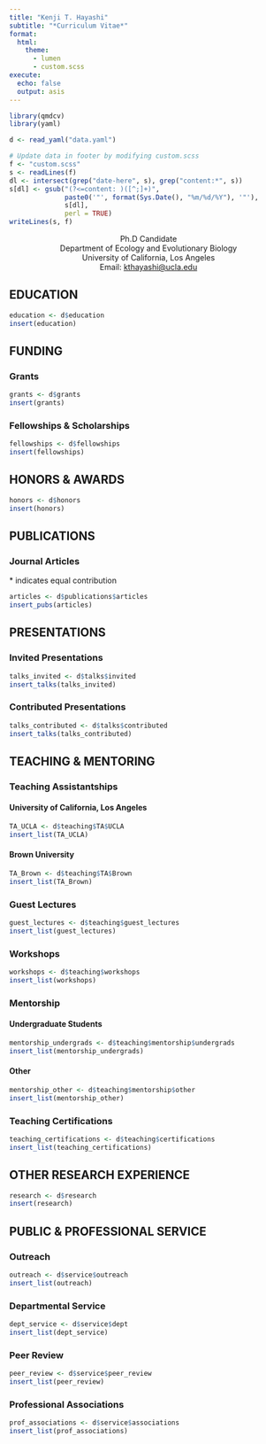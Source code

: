 ```yaml
---
title: "Kenji T. Hayashi"
subtitle: "*Curriculum Vitae*"
format: 
  html: 
    theme:
      - lumen
      - custom.scss
execute: 
  echo: false
  output: asis
---
```


```r
library(qmdcv)
library(yaml)

d <- read_yaml("data.yaml")
```

```r
# Update data in footer by modifying custom.scss
f <- "custom.scss"
s <- readLines(f)
dl <- intersect(grep("date-here", s), grep("content:*", s))
s[dl] <- gsub("(?<=content: )([^;]+)", 
              paste0('"', format(Sys.Date(), "%m/%d/%Y"), '"'), 
              s[dl], 
              perl = TRUE)
writeLines(s, f)
```

:::{style="text-align:center;"}
Ph.D Candidate    
Department of Ecology and Evolutionary Biology    
University of California, Los Angeles   
Email: [kthayashi@ucla.edu](mailto:kthayashi@ucla.edu)
:::

## EDUCATION

```r
education <- d$education
insert(education)
```

## FUNDING

### Grants

```r
grants <- d$grants
insert(grants)
```

### Fellowships & Scholarships

```r
fellowships <- d$fellowships
insert(fellowships)
```

## HONORS & AWARDS

```r
honors <- d$honors
insert(honors)
```

::::::{.group}
## PUBLICATIONS

### Journal Articles

:::{.small}
\* indicates equal contribution
:::
::::::

```r
articles <- d$publications$articles
insert_pubs(articles)
```

:::{.group}
## PRESENTATIONS

### Invited Presentations
:::

```r
talks_invited <- d$talks$invited
insert_talks(talks_invited)
```

### Contributed Presentations

```r
talks_contributed <- d$talks$contributed
insert_talks(talks_contributed)
```

:::{.group}
## TEACHING & MENTORING

### Teaching Assistantships

#### University of California, Los Angeles
:::

```r
TA_UCLA <- d$teaching$TA$UCLA
insert_list(TA_UCLA)
```

#### Brown University

```r
TA_Brown <- d$teaching$TA$Brown
insert_list(TA_Brown)
```

### Guest Lectures

```r
guest_lectures <- d$teaching$guest_lectures
insert_list(guest_lectures)
```

### Workshops

```r
workshops <- d$teaching$workshops
insert_list(workshops)
```

:::{.group}
### Mentorship

#### Undergraduate Students

```r
mentorship_undergrads <- d$teaching$mentorship$undergrads
insert_list(mentorship_undergrads)
```
:::

#### Other

```r
mentorship_other <- d$teaching$mentorship$other
insert_list(mentorship_other)
```

### Teaching Certifications

```r
teaching_certifications <- d$teaching$certifications
insert_list(teaching_certifications)
```

## OTHER RESEARCH EXPERIENCE

```r
research <- d$research
insert(research)
```

:::{.group}
## PUBLIC & PROFESSIONAL SERVICE

### Outreach
:::

```r
outreach <- d$service$outreach
insert_list(outreach)
```

### Departmental Service

```r
dept_service <- d$service$dept
insert_list(dept_service)
```

### Peer Review

```r
peer_review <- d$service$peer_review
insert_list(peer_review)
```

### Professional Associations

```r
prof_associations <- d$service$associations
insert_list(prof_associations)
```
